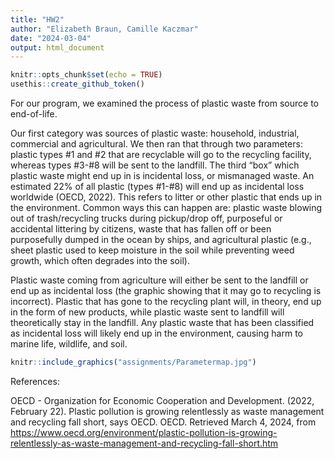 ```yaml
---
title: "HW2"
author: "Elizabeth Braun, Camille Kaczmar"
date: "2024-03-04"
output: html_document
---
```


```r
knitr::opts_chunk$set(echo = TRUE)
usethis::create_github_token()
```

For our program, we examined the process of plastic waste from source to end-of-life.

Our first category was sources of plastic waste: household, industrial, commercial and agricultural. We then ran that through two parameters: plastic types #1 and #2 that are recyclable will go to the recycling facility, whereas types #3-#8 will be sent to the landfill. The third "box" which plastic waste might end up in is incidental loss, or mismanaged waste. An estimated 22% of all plastic (types #1-#8) will end up as incidental loss worldwide (OECD, 2022). This refers to litter or other plastic that ends up in the environment. Common ways this can happen are: plastic waste blowing out of trash/recycling trucks during pickup/drop off, purposeful or accidental littering by citizens, waste that has fallen off or been purposefully dumped in the ocean by ships, and agricultural plastic (e.g., sheet plastic used to keep moisture in the soil while preventing weed growth, which often degrades into the soil).

Plastic waste coming from agriculture will either be sent to the landfill or end up as incidental loss (the graphic showing that it may go to recycling is incorrect). Plastic that has gone to the recycling plant will, in theory, end up in the form of new products, while plastic waste sent to landfill will theoretically stay in the landfill. Any plastic waste that has been classified as incidental loss will likely end up in the environment, causing harm to marine life, wildlife, and soil.

```r
knitr::include_graphics("assignments/Parametermap.jpg")
```

References:

OECD - Organization for Economic Cooperation and Development. (2022, February 22). Plastic pollution is growing relentlessly as waste management and recycling fall short, says OECD. OECD. Retrieved March 4, 2024, from <https://www.oecd.org/environment/plastic-pollution-is-growing-relentlessly-as-waste-management-and-recycling-fall-short.htm>
